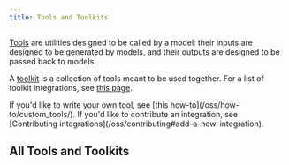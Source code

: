 ```yaml
---
title: Tools and Toolkits
---
```


[Tools](/oss/concepts/tools) are utilities designed to be called by a model: their inputs are designed to be generated by models, and their outputs are designed to be passed back to models.

A [toolkit](/oss/concepts/tools/#toolkits) is a collection of tools meant to be used together. For a list of toolkit integrations, see [this page](/oss/integrations/toolkits/).

<Info>
If you'd like to write your own tool, see [this how-to](/oss/how-to/custom_tools/). If you'd like to contribute an integration, see [Contributing integrations](/oss/contributing#add-a-new-integration).
</Info>

## All Tools and Toolkits

<Columns cols={3}>
  <Card
    title="Azure Container Apps Dynamic Sessions"
    icon="link"
    href="/oss/integrations/tools/azure_dynamic_sessions"
    arrow="true"
    cta="View guide"
  >
  </Card>
  <Card
    title="Connery Action Tool"
    icon="link"
    href="/oss/integrations/tools/connery"
    arrow="true"
    cta="View guide"
  >
  </Card>
  <Card
    title="Dall-E Tool"
    icon="link"
    href="/oss/integrations/tools/dalle"
    arrow="true"
    cta="View guide"
  >
  </Card>
  <Card
    title="Decodo Tools"
    icon="link"
    href="/oss/integrations/tools/decodo"
    arrow="true"
    cta="View guide"
  >
  </Card>
  <Card
    title="Discord Tool"
    icon="link"
    href="/oss/integrations/tools/discord"
    arrow="true"
    cta="View guide"
  >
  </Card>
  <Card
    title="DuckDuckGoSearch"
    icon="link"
    href="/oss/integrations/tools/duckduckgo_search"
    arrow="true"
    cta="View guide"
  >
  </Card>
  <Card
    title="ExaSearchResults"
    icon="link"
    href="/oss/integrations/tools/exa_search"
    arrow="true"
    cta="View guide"
  >
  </Card>
  <Card
    title="Gmail Tool"
    icon="link"
    href="/oss/integrations/tools/gmail"
    arrow="true"
    cta="View guide"
  >
  </Card>
  <Card
    title="GOAT"
    icon="link"
    href="/oss/integrations/tools/goat"
    arrow="true"
    cta="View guide"
  >
  </Card>
  <Card
    title="Google Calendar Tool"
    icon="link"
    href="/oss/integrations/tools/google_calendar"
    arrow="true"
    cta="View guide"
  >
  </Card>
  <Card
    title="Google Places Tool"
    icon="link"
    href="/oss/integrations/tools/google_places"
    arrow="true"
    cta="View guide"
  >
  </Card>
  <Card
    title="Google Routes Tool"
    icon="link"
    href="/oss/integrations/tools/google_routes"
    arrow="true"
    cta="View guide"
  >
  </Card>
  <Card
    title="Google Scholar"
    icon="link"
    href="/oss/integrations/tools/google_scholar"
    arrow="true"
    cta="View guide"
  >
  </Card>
  <Card
    title="Google Trends Tool"
    icon="link"
    href="/oss/integrations/tools/google_trends"
    arrow="true"
    cta="View guide"
  >
  </Card>
  <Card
    title="JigsawStack Tool"
    icon="link"
    href="/oss/integrations/tools/jigsawstack"
    arrow="true"
    cta="View guide"
  >
  </Card>
  <Card
    title="Agent with AWS Lambda"
    icon="link"
    href="/oss/integrations/tools/lambda_agent"
    arrow="true"
    cta="View guide"
  >
  </Card>
  <Card
    title="Python interpreter tool"
    icon="link"
    href="/oss/integrations/tools/pyinterpreter"
    arrow="true"
    cta="View guide"
  >
  </Card>
  <Card
    title="SearchApi tool"
    icon="link"
    href="/oss/integrations/tools/searchapi"
    arrow="true"
    cta="View guide"
  >
  </Card>
  <Card
    title="Searxng Search tool"
    icon="link"
    href="/oss/integrations/tools/searxng"
    arrow="true"
    cta="View guide"
  >
  </Card>
  <Card
    title="SerpAPI"
    icon="link"
    href="/oss/integrations/tools/serpapi"
    arrow="true"
    cta="View guide"
  >
  </Card>
  <Card
    title="StackExchange Tool"
    icon="link"
    href="/oss/integrations/tools/stackexchange"
    arrow="true"
    cta="View guide"
  >
  </Card>
  <Card
    title="Stagehand AI Web Automation Toolkit"
    icon="link"
    href="/oss/integrations/tools/stagehand"
    arrow="true"
    cta="View guide"
  >
  </Card>
  <Card
    title="Tavily Crawl"
    icon="link"
    href="/oss/integrations/tools/tavily_crawl"
    arrow="true"
    cta="View guide"
  >
  </Card>
  <Card
    title="Tavily Extract"
    icon="link"
    href="/oss/integrations/tools/tavily_extract"
    arrow="true"
    cta="View guide"
  >
  </Card>
  <Card
    title="Tavily Map"
    icon="link"
    href="/oss/integrations/tools/tavily_map"
    arrow="true"
    cta="View guide"
  >
  </Card>
  <Card
    title="Tavily Search"
    icon="link"
    href="/oss/integrations/tools/tavily_search"
    arrow="true"
    cta="View guide"
  >
  </Card>
  <Card
    title="Web Browser Tool"
    icon="link"
    href="/oss/integrations/tools/webbrowser"
    arrow="true"
    cta="View guide"
  >
  </Card>
  <Card
    title="Wikipedia tool"
    icon="link"
    href="/oss/integrations/tools/wikipedia"
    arrow="true"
    cta="View guide"
  >
  </Card>
  <Card
    title="WolframAlpha Tool"
    icon="link"
    href="/oss/integrations/tools/wolframalpha"
    arrow="true"
    cta="View guide"
  >
  </Card>
</Columns>
